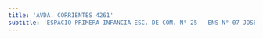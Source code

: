 ```yaml
---
title: 'AVDA. CORRIENTES 4261'
subtitle: 'ESPACIO PRIMERA INFANCIA ESC. DE COM. N° 25 - ENS N° 07 JOSE MARIA TORRES - ESC. DE COM. N° 08 PATRICIAS ARGENTINAS - ESC. DE COM. N° 25 SANTIAGO DE LINIERS'
---
```



